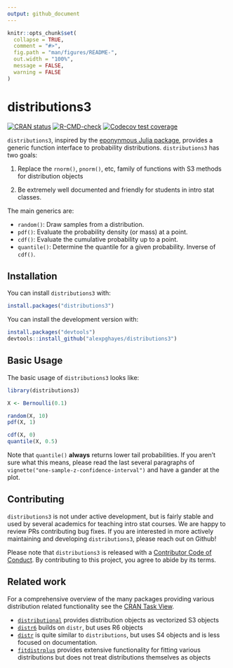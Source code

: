 ```yaml
---
output: github_document
---
```


<!-- README.md is generated from README.Rmd. Please edit that file -->

```r
knitr::opts_chunk$set(
  collapse = TRUE,
  comment = "#>",
  fig.path = "man/figures/README-",
  out.width = "100%",
  message = FALSE,
  warning = FALSE
)
```

# distributions3

<!-- badges: start -->
[![CRAN status](https://www.r-pkg.org/badges/version/distributions3)](https://cran.r-project.org/package=distributions3)
[![R-CMD-check](https://github.com/alexpghayes/distributions3/workflows/R-CMD-check/badge.svg)](https://github.com/alexpghayes/distributions3/actions)
[![Codecov test coverage](https://codecov.io/gh/alexpghayes/distributions3/branch/main/graph/badge.svg)](https://app.codecov.io/gh/alexpghayes/distributions3?branch=main)
<!-- badges: end -->

`distributions3`, inspired by the [eponynmous Julia package](https://github.com/JuliaStats/Distributions.jl), provides a generic function interface to probability distributions. `distributions3` has two goals:

1. Replace the `rnorm()`, `pnorm()`, etc, family of functions with S3 methods for distribution objects

2. Be extremely well documented and friendly for students in intro stat classes.

The main generics are:

- `random()`: Draw samples from a distribution.
- `pdf()`: Evaluate the probability density (or mass) at a point.
- `cdf()`: Evaluate the cumulative probability up to a point.
- `quantile()`: Determine the quantile for a given probability. Inverse of `cdf()`.

## Installation

You can install `distributions3` with:

``` r
install.packages("distributions3")
```

You can install the development version with:

``` r
install.packages("devtools")
devtools::install_github("alexpghayes/distributions3")
```

## Basic Usage

The basic usage of `distributions3` looks like:

```r
library(distributions3)

X <- Bernoulli(0.1)

random(X, 10)
pdf(X, 1)

cdf(X, 0)
quantile(X, 0.5)
```

Note that `quantile()` **always** returns lower tail probabilities. If you aren't sure what this means, please read the last several paragraphs of `vignette("one-sample-z-confidence-interval")` and have a gander at the plot.

## Contributing

`distributions3` is not under active development, but is fairly stable and used by several academics for teaching intro stat courses. We are happy to review PRs contributing bug fixes. If you are interested in more actively maintaining and developing `distributions3`, please reach out on Github!

Please note that `distributions3` is released with a
[Contributor Code of Conduct](https://alexpghayes.github.io/distributions3/CODE_OF_CONDUCT.html). By contributing to this project, you agree to abide by its terms.

## Related work

For a comprehensive overview of the many packages providing various distribution related functionality see the [CRAN Task View](https://cran.r-project.org/view=Distributions).

- [`distributional`](https://cran.r-project.org/package=distributional) provides distribution objects as vectorized S3 objects
- [`distr6`](https://cran.r-project.org/package=distr6) builds on `distr`, but uses R6 objects
- [`distr`](https://cran.r-project.org/package=distr) is quite similar to `distributions`, but uses S4 objects and is less focused on documentation. 
- [`fitdistrplus`](https://cran.r-project.org/package=fitdistrplus) provides extensive functionality for fitting various distributions but does not treat distributions themselves as objects
